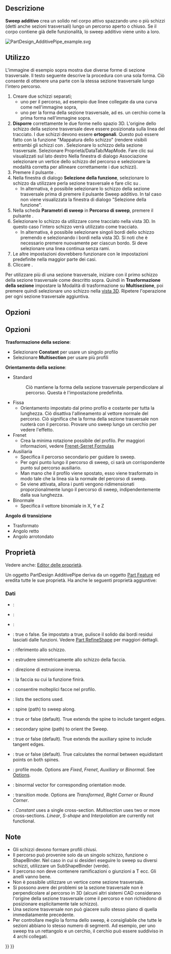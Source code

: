 <languages/>

{{Docnav/it
|[[PartDesign_AdditiveLoft/it|Loft additivo]]
|[[PartDesign_AdditiveHelix/it|Elica additiva]]
|[[PartDesign_Workbench/it|PartDesign]]
|IconL=PartDesign_AdditiveLoft.svg
|IconR=PartDesign_AdditiveHelix.svg
|IconC=Workbench_PartDesign.svg
}}

{{GuiCommand/it
|Name=PartDesign AdditivePipe
|Name/it=PartDesign Sweep additivo
|MenuLocation=Part Design → Crea una funzione additiva → Sweep additivo
|Workbenches=[[PartDesign_Workbench/it|PartDesign]]
|Version=0.17
|SeeAlso=[[PartDesign_AdditiveLoft/it|PartDesign: Loft additivo]], [[PartDesign_SubtractivePipe/it|PartDesign: Sweep sottrattivo]]
}}

<span id="Description"></span>
==Descrizione==

'''Sweep additivo''' crea un solido nel corpo attivo spazzando uno o più schizzi (detti anche sezioni trasversali) lungo un percorso aperto o chiuso. Se il corpo contiene già delle funzionalità, lo sweep additivo viene unito a loro.

[[File:PartDesign AdditivePipe example.svg|none]]
{{Caption|A sinistra: sezioni trasversali (A) e (B) da far scorrere lungo il percorso (C); a destra lo sweep additivo risultante.}}

<span id="Usage"></span>
==Utilizzo== 

L'immagine di esempio sopra mostra due diverse forme di sezione trasversale. Il testo seguente descrive la procedura con una sola forma. Ciò consente di ottenere una parte con la stessa sezione trasversale lungo l'intero percorso.

<div class="mw-translate-fuzzy">
# Creare due schizzi separati;
#* uno per il percorso, ad esempio due linee collegate da una curva come nell'immagine sopra,
#* uno per la forma della sezione trasversale, ad es. un cerchio come la prima forma nell'immagine sopra.
# '''Disporre''' correttamente le due forme nello spazio 3D. L'origine dello schizzo della sezione trasversale deve essere posizionata sulla linea del tracciato. I due schizzi devono essere '''ortogonali'''. Questo può essere fatto con la funzione "Mappatura dello schizzo" (rendere visibili entrambi gli schizzi con {{KEY|Spazio}}. Selezionare lo schizzo della sezione trasversale. Selezionare Proprietà/DataTab/MapMode. Fare clic sui {{KEY|...}} visualizzati sul lato destro Nella finestra di dialogo Associazione selezionare un vertice dello schizzo del percorso e selezionare la modalità corretta per allineare correttamente i due schizzi).  
# Premere il pulsante {{Button|[[Image:PartDesign_AdditivePipe.svg|16px]] [[PartDesign_AdditivePipe/it|Sweep additivo]]}}.
# Nella finestra di dialogo '''Selezione della funzione''', selezionare lo schizzo da utilizzare  perla sezione trasversale e fare clic su {{KEY|OK}}.
#* In alternativa, è possibile selezionare lo schizzo della sezione trasversale prima di premere il pulsante Sweep additivo. In tal caso non viene visualizzata la finestra di dialogo "Selezione della funzione".
# Nella scheda '''Parametri di sweep''' in '''Percorso di sweep''', premere il pulsante {{KEY|Oggetto}}.
# Selezionare lo schizzo da utilizzare come tracciato nella vista 3D. In questo caso l'intero schizzo verrà utilizzato come tracciato.
#* In alternativa, è possibile selezionare singoli bordi dello schizzo premendo {{KEY|Aggiungi bordo}} e selezionando i bordi nella vista 3D. Si noti che è necessario premere nuovamente {{KEY|Aggiungi bordo}} per ciascun bordo. Si deve selezionare una linea continua senza rami.
# Le altre impostazioni dovrebbero funzionare con le impostazioni predefinite nella maggior parte dei casi.
# Cliccare {{KEY|OK}}.
</div>

<div class="mw-translate-fuzzy">
Per utilizzare più di una sezione trasversale, iniziare con il primo schizzo della sezione trasversale come descritto sopra. Quindi in '''Trasformazione della sezione''' impostare la Modalità di trasformazione su ''' Multisezione''', poi premere {{KEY|Aggiungi sezione}} quindi selezionare uno schizzo nella [[3D view/it|vista 3D]]. Ripetere l'operazione per ogni sezione trasversale aggiuntiva.
</div>

<span id="Options"></span>
==Opzioni== 

<div class="mw-translate-fuzzy">
== Opzioni ==
'''Trasformazione della sezione''': 
* Selezionare '''Constant''' per usare un singolo profilo
* Selezionare '''Multisection''' per usare più profili
'''Orientamento della sezione''':
* Standard
*: Ciò mantiene la forma della sezione trasversale perpendicolare al percorso. Questa è l'impostazione predefinita.
* Fissa
** Orientamento impostato dal primo profilo e costante per tutta la lunghezza. Ciò disattiva l'allineamento al vettore normale del percorso. Ciò significa che la forma della sezione trasversale non ruoterà con il percorso. Provare uno  sweep lungo un cerchio per vedere l'effetto.
* Frenet
** Crea la minima rotazione possibile del profilo. Per maggiori informazioni, vedere [https://en.wikipedia.org/wiki/Frenet%E2%80%93Serret_formulas Frenet-Serret Formulas]
* Ausiliaria
** Specifica il percorso secondario per guidare lo sweep.
** Per ogni punto {{Emphasis|P}} lungo il percorso di sweep, ci sarà un corrispondente punto {{Emphasis|Q}} sul percorso ausiliario.
** Man mano che il profilo viene spostato, esso viene trasformato in modo tale che la linea {{Emphasis|PQ}} sia la normale del percorso di sweep.
** Se {{Emphasis|Equivalenza curvilineare}} viene attivata, allora i punti {{Emphasis|Q}} vengono ridimensionati proporzionalmente lungo il percorso di sweep, indipendentemente dalla sua lunghezza.
* Binormale
** Specifica il vettore binomiale in X, Y e Z
'''Angolo di transizione'''
* Trasformato
* Angolo retto
* Angolo arrotondato
</div>

<span id="Properties"></span>
== Proprietà ==

Vedere anche: [[Property_editor/it|Editor delle proprietà]].

Un oggetto PartDesign AdditivePipe deriva da un oggetto [[Part_Feature/it|Part Feature]] ed eredita tutte le sue proprietà. Ha anche le seguenti proprietà aggiuntive:

<span id="Data"></span>
===Dati===

{{TitleProperty|Base}}

* {{PropertyData|Add Sub Shape|PartShape|Hidden}}: 
* {{PropertyData|Base Feature|Link|Hidden}}: 
* {{PropertyData|_Body|LinkHidden|Hidden}}: 

{{TitleProperty|Part Design}}

* {{PropertyData|Refine}}: true o false. Se impostato a true, pulisce il solido dai bordi residui lasciati dalle funzioni. Vedere [[Part RefineShape/it|Part RefineShape]] per maggiori dettagli.

{{TitleProperty|Sketch Based}}

* {{PropertyData|Profile|LinkSub}}: riferimento allo schizzo.
* {{PropertyData|Midplane|Bool}}: estrudere simmetricamente allo schizzo della faccia.
* {{PropertyData|Reversed|Bool}}: direzione di estrusione inversa.
* {{PropertyData|Up To Face|LinkSub}}: la faccia su cui la funzione finirà.
* {{PropertyData|Allow Multi Face|Bool}}: consentire molteplici facce nel profilo.

{{TitleProperty|Sweep}}

* {{PropertyData|Sections|LinkSubList}}: lists the sections used.
* {{PropertyData|Spine|LinkSub}}: spine (path) to sweep along.
* {{PropertyData|Spine Tangent|Bool}}: true or false (default). True extends the spine to include tangent edges.
* {{PropertyData|Auxiliary Spine|LinkSub|Hidden}}: secondary spine (path) to orient the Sweep.
* {{PropertyData|Auxiliary Spine Tangent|Bool}}: true or false (default). True extends the auxiliary spine to include tangent edges.
* {{PropertyData|Auxiliary Curvelinear|Bool}}: true or false (default). True calculates the normal between equidistant points on both spines.
* {{PropertyData|Mode|Enumeration}}: profile mode. Options are ''Fixed'', ''Frenet'', ''Auxiliary'' or ''Binormal''. See [[#Options|Options]].
* {{PropertyData|Binormal|Vector}}: binormal vector for corresponding orientation mode.
* {{PropertyData|Transition|Enumeration}}: transition mode. Options are ''Transformed'', ''Right Corner'' or ''Round Corner''.
* {{PropertyData|Transformation|Enumeration}}: ''Constant'' uses a single cross-section. ''Multisection'' uses two or more cross-sections. ''Linear'', ''S-shape'' and ''Interpolation'' are currently not functional.

<span id="Notes"></span>
==Note==

<div class="mw-translate-fuzzy">
* Gli schizzi devono formare profili chiusi.
* Il percorso può provenire solo da un singolo schizzo, funzione o ShapeBinder. Nel caso in cui si desideri eseguire lo sweep su diversi schizzi, utilizzare un SubShapeBinder (verde). 
* Il percorso non deve contenere ramificazioni o giunzioni a T ecc. Gli anelli vanno bene.
* Non è possibile utilizzare un vertice come sezione trasversale.
* Si possono avere dei problemi se la sezione trasversale non è perpendicolare al percorso in 3D (alcuni altri sistemi CAD considerano l'origine della sezione trasversale come il percorso e non richiedono di posizionare esplicitamente tale schizzo).
* Una sezione trasversale non può giacere sullo stesso piano di quella immediatamente precedente.
* Per controllare meglio la forma dello sweep, è consigliabile che tutte le sezioni abbiano lo stesso numero di segmenti. Ad esempio, per uno sweep tra un rettangolo e un cerchio, il cerchio può essere suddiviso in 4 archi collegati.
</div>


{{Docnav/it
|[[PartDesign_AdditiveLoft/it|Loft additivo]]
|[[PartDesign_AdditiveHelix/it|Elica additiva]]
|[[PartDesign_Workbench/it|PartDesign]]
|IconL=PartDesign_AdditiveLoft.svg
|IconR=PartDesign_AdditiveHelix.svg
|IconC=Workbench_PartDesign.svg
}}

{{PartDesign Tools navi{{#translation:}}}}
{{Userdocnavi{{#translation:}}}}